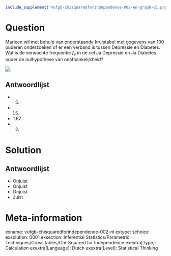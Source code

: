 ```r
include_supplement("vufgb-chisquaredforindependence-002-en-graph-01.png", recursive = TRUE)
```
Question
========
  
Marleen wil met behulp van onderstaande kruistabel met gegevens van 100 ouderen onderzoeken of er een verband is tussen Depressie en Diabetes. Wat is de verwachte frequentie $f_{e}$  in de cel Ja Depressie en Ja Diabetes onder de nulhypothese van onafhankelijkheid?

![](vufgb-chisquaredforindependence-002-en-graph-01.png) 
  
Antwoordlijst
----------
* 5.
* 15.
* 1.67.
* 2.

Solution
========

Antwoordlijst
----------
* Onjuist
* Onjuist
* Onjuist
* Juist

Meta-information
================
exname: vufgb-chisquaredforindependence-002-nl
extype: schoice
exsolution: 0001
exsection: Inferential Statistics/Parametric Techniques/Cross tables/Chi-Squared for Independence
exextra[Type]: Calculation
exextra[Language]: Dutch
exextra[Level]: Statistical Thinking
